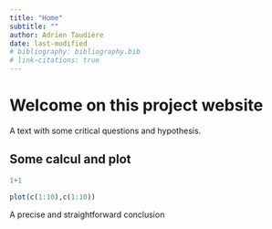 ```yaml
---
title: "Home"
subtitle: ""
author: Adrien Taudière
date: last-modified
# bibliography: bibliography.bib
# link-citations: true
---
```



# Welcome on this project website


:::{.question}
 A text with some critical questions and hypothesis.
:::

## Some calcul and plot
```r
1+1
```

```r
plot(c(1:10),c(1:10))
```



:::{.conclusion}
A precise and straightforward conclusion
:::
